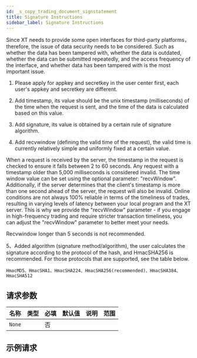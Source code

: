 ```yaml
---
id: _s_copy_trading_document_signstatement
title: Signature Instructions
sidebar_label: Signature Instructions
---
```


Since XT needs to provide some open interfaces for third-party platforms，therefore, the issue of data security needs to be considered. Such as whether the data has been tampered with, whether the data is outdated, whether the data can be submitted repeatedly, and the access frequency of the interface, and whether data has been tampered with is the most important issue.

1. Please apply for appkey and secretkey in the user center first, each user's appkey and secretkey are different.

2. Add timestamp, its value should be the unix timestamp (milliseconds) of the time when the request is sent, and the time of the data is calculated based on this value.

3. Add signature, its value is obtained by a certain rule of signature algorithm.

4. Add recvwindow (defining the valid time of the request), the valid time is currently relatively simple and uniformly fixed at a certain value.

When a request is received by the server, the timestamp in the request is checked to ensure it falls between 2 to 60 seconds. Any request with a timestamp older than 5,000 milliseconds is considered invalid. The time window value can be set using the optional parameter: "recvWindow". Additionally, if the server determines that the client's timestamp is more than one second ahead of the server, the request will also be invalid. Online conditions are not always 100% reliable in terms of the timeliness of trades, resulting in varying levels of latency between your local program and the XT server. This is why we provide the "recvWindow" parameter - if you engage in high-frequency trading and require stricter transaction timeliness, you can adjust the "recvWindow" parameter to better meet your needs.

Recvwindow longer than 5 seconds is not recommended.

5、Added algorithm (signature method/algorithm), the user calculates the signature according to the protocol of the hash, and HmacSHA256 is recommended. For those protocols that are supported, see the table below.

    HmacMD5、HmacSHA1、HmacSHA224、HmacSHA256(recommended)、HmacSHA384、HmacSHA512

## 请求参数

| 名称   | 类型 | 必填 | 默认值 | 说明 | 范围 |
| ------ | ---- | ---- | ------ | ---- | ---- |
| `None` |      | 否   |        |      |      |

## 示例请求
